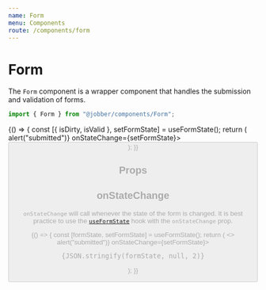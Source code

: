 ```yaml
---
name: Form
menu: Components
route: /components/form
---
```



# Form

<ComponentStatus stage="pre" responsive="no" accessible="no" />

The `Form` component is a wrapper component that handles the submission and
validation of forms.

```ts
import { Form } from "@jobber/components/Form";
```

<Playground>
  {() => {
    const [{ isDirty, isValid }, setFormState] = useFormState();
    return (
      <Form onSubmit={() => alert("submitted")} onStateChange={setFormState}>
        <Content>
          <InputText
            placeholder="First Name"
            name="firstName"
            validations={{
              required: {
                value: true,
                message: "Tell us your name"
              },
              minLength: {
                value: 3,
                message: "Your name is to short."
              }
            }}
          />
          <InputText
            placeholder="Last Name"
            name="lastName"
            validations={{
              required: {
                value: true,
                message: "Tell us your last name."
              }
            }}
          />
          <Button label="Submit Form" disabled={!isDirty || !isValid} />
        </Content>
      </Form>
    );
  }}
</Playground>

## Props

<Props of={Form} />

## onStateChange

`onStateChange` will call whenever the state of the form is changed. It is best
practice to use the [`useFormState`](/hooks/useFormState) hook with the
`onStateChange` prop.

<Playground>
  {() => {
    const [formState, setFormState] = useFormState();
    return (
      <>
        <Form onSubmit={() => alert("submitted")} onStateChange={setFormState}>
          <InputText
            placeholder="First Name"
            name="firstName"
            validations={{
              required: {
                value: true,
                message: "Tell us your name"
              },
              minLength: {
                value: 3,
                message: "Your name is to short."
              }
            }}
          />
        </Form>
        <pre>{JSON.stringify(formState, null, 2)}</pre>
      </>
    );
  }}
</Playground>
